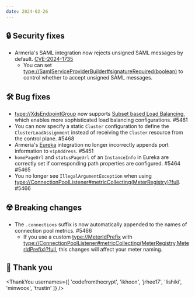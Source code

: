 ```yaml
---
date: 2024-02-26
---
```


## 🔒 Security fixes

- Armeria's SAML integration now rejects unsigned SAML messages by default. [CVE-2024-1735](https://github.com/line/armeria/security/advisories/GHSA-4m6j-23p2-8c54)
  - You can set <type://SamlServiceProviderBuilder#signatureRequired(boolean)> to control whether to accept unsigned SAML messages.

## 🛠️ Bug fixes

- <type://XdsEndpointGroup> now supports [Subset based Load Balancing](https://www.envoyproxy.io/docs/envoy/latest/intro/arch_overview/upstream/load_balancing/subsets),
  which enables more sophisticated load balancing configurations. #5461
- You can now specify a static `Cluster` configuration to define the `ClusterLoadAssignment` instead of receiving
  the `Cluster` resource from the control plane. #5468
- Armeria's [Eureka](https://github.com/Netflix/eureka) integration no longer incorrectly appends
  port information to `vipAddress`. #5451
- `homePageUrl` and `statusPageUrl` of an `InstanceInfo` in Eureka are correctly set if corresponding path properties are configured. #5464 #5465
- You no longer see `IllegalArgumentException` when using <type://ConnectionPoolListener#metricCollecting(MeterRegistry)?full>. #5466

## ☢️ Breaking changes

- The `.connections` suffix is now automatically appended to the names of connection pool metrics. #5466
  - If you use a custom <type://MeterIdPrefix> with <type://ConnectionPoolListener#metricCollecting(MeterRegistry,MeterIdPrefix)?full>, 
    this changes will affect your meter naming.

## 🙇 Thank you

<ThankYou usernames={[
  'codefromthecrypt',
  'ikhoon',
  'jrhee17',
  'lishiki',
  'minwoox',
  'trustin'
]} />
